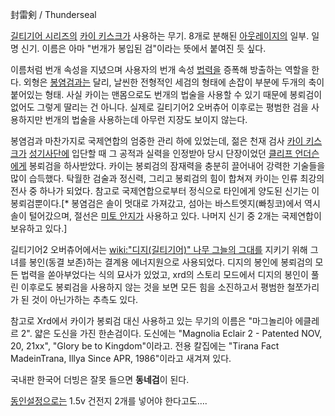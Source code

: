 封雷剣 / Thunderseal

[[길티기어 시리즈]]의 [[카이 키스크]]가 사용하는 무기. 8개로 분해된 [[아웃레이지]]의 일부. 일명 신기. 이름은 아마 "번개가 봉입된 검"이라는 뜻에서 붙여진 듯 싶다.

이름처럼 번개 속성을 지녔으며 사용자의 번개 속성 [[법력]]을 증폭해 방출하는 역할을 한다. 외형은 [[봉염검]]과는 달리, 날씬한 전형적인 세검의 형태에 손잡이 부분에 두개의 축이 붙어있는 형태. 사실 카이는 맨몸으로도 번개의 법술을 사용할 수 있기 때문에 봉뢰검이 없어도 그렇게 딸리는 건 아니다. 실제로 길티기어2 오버츄어 이후로는 평범한 검을 사용하지만 번개의 법술을 사용하는데 아무런 지장도 보이지 않는다.

봉염검과 마찬가지로 국제연합의 엄중한 관리 하에 있었는데, 젊은 천재 검사 [[카이 키스크]]가 [[성기사단]]에 입단할 때 그 공적과 실력을 인정받아 당시 단장이었던 [[클리프 언더슨]]에게 봉뢰검을 하사받았다. 카이는 봉뢰검의 잠재력을 충분히 끌어내어 강력한 기술들을 많이 습득했다. 탁월한 검술과 정신력, 그리고 봉뢰검의 힘이 합쳐져 카이는 인류 최강의 전사 중 하나가 되었다. 참고로 국제연합으로부터 정식으로 타인에게 양도된 신기는 이 봉뢰검뿐이다.[* 봉염검은 솔이 멋대로 가져갔고, 섬아는 바스트엣지(빠칭코)에서 역시 솔이 털어갔으며, 절선은 [[미토 안지]]가 사용하고 있다. 나머지 신기 중 2개는 국제연합이 보유하고 있다.]

길티기어2 오버츄어에서는 [[wiki:"디지(길티기어)" 나무 그늘의 그대]]를 지키기 위해 그녀를 봉인(동결 보존)하는 결계용 에너지원으로 사용되었다. 디지의 봉인에 봉뢰검의 모든 법력을 쏟아부었다는 식의 묘사가 있었고, xrd의 스토리 모드에서 디지의 봉인이 풀린 이후로도 봉뢰검을 사용하지 않는 것을 보면 모든 힘을 소진하고서 평범한 철쪼가리가 된 것이 아닌가하는 추측도 있다.

참고로 Xrd에서 카이가 봉뢰검 대신 사용하고 있는 무기의 이름은 "마그놀리아 에클레르 2". 얇은 도신을 가진 한손검이다. 도신에는 "Magnolia Eclair 2 - Patented NOV, 20, 21xx", "Glory be to Kingdom"이라고. 전용 칼집에는 "Tirana Fact MadeinTrana, Illya Since APR, 1986"이라고 새겨져 있다. 

국내판 한국어 더빙은 잘못 들으면  '''동네검'''이 된다. 

[[동인설정]]으로는 1.5v 건전지 2개를 넣어야 한다고도….
